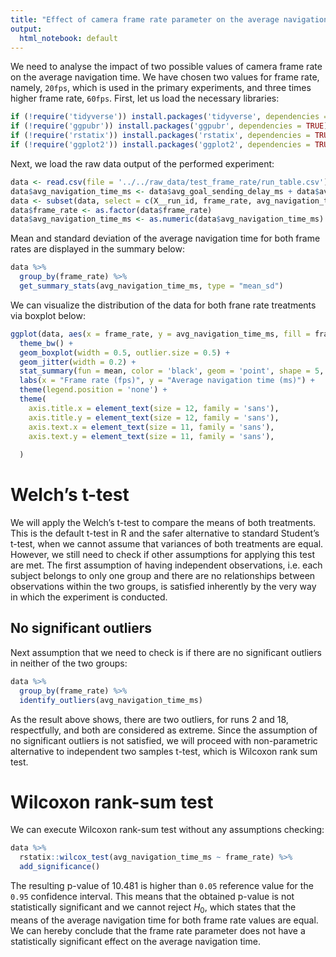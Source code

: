 ```yaml
---
title: "Effect of camera frame rate parameter on the average navigation time"
output:
  html_notebook: default
---
```


We need to analyse the impact of two possible values of camera frame rate on the average navigation time. We have chosen two values for frame rate, namely, `20fps`, which is used in the primary experiments, and three times higher frame rate, `60fps`. First, let us load the necessary libraries:
```r
if (!require('tidyverse')) install.packages('tidyverse', dependencies = TRUE); library('tidyverse')
if (!require('ggpubr')) install.packages('ggpubr', dependencies = TRUE); library('ggpubr')
if (!require('rstatix')) install.packages('rstatix', dependencies = TRUE); library('rstatix')
if (!require('ggplot2')) install.packages('ggplot2', dependencies = TRUE); library('ggplot2')
```

Next, we load the raw data output of the performed experiment:
```r
data <- read.csv(file = '../../raw_data/test_frame_rate/run_table.csv')
data$avg_navigation_time_ms <- data$avg_goal_sending_delay_ms + data$avg_goal_processing_s*1000 + data$avg_nav_result_delay_ms
data <- subset(data, select = c(X__run_id, frame_rate, avg_navigation_time_ms))
data$frame_rate <- as.factor(data$frame_rate)
data$avg_navigation_time_ms <- as.numeric(data$avg_navigation_time_ms)
```

Mean and standard deviation of the average navigation time for both frame rates are displayed in the summary below:
```r
data %>%
  group_by(frame_rate) %>%
  get_summary_stats(avg_navigation_time_ms, type = "mean_sd")
```

We can visualize the distribution of the data for both frane rate treatments via boxplot below:
```r
ggplot(data, aes(x = frame_rate, y = avg_navigation_time_ms, fill = frame_rate)) +
  theme_bw() + 
  geom_boxplot(width = 0.5, outlier.size = 0.5) + 
  geom_jitter(width = 0.2) +
  stat_summary(fun = mean, color = 'black', geom = 'point', shape = 5, size = 1.5) +
  labs(x = "Frame rate (fps)", y = "Average navigation time (ms)") +
  theme(legend.position = 'none') +
  theme(
    axis.title.x = element_text(size = 12, family = 'sans'),
    axis.title.y = element_text(size = 12, family = 'sans'),
    axis.text.x = element_text(size = 11, family = 'sans'),
    axis.text.y = element_text(size = 11, family = 'sans'),
    
  )
```

# Welch's t-test

We will apply the Welch's t-test to compare the means of both treatments. This is the default t-test in R and the safer alternative to standard Student's t-test, when we cannot assume that variances of both treatments are equal. However, we still need to check if other assumptions for applying this test are met. The first assumption of having independent observations, i.e. each subject belongs to only one group and there are no relationships between observations within the two groups, is satisfied inherently by the very way in which the experiment is conducted.

## No significant outliers

Next assumption that we need to check is if there are no significant outliers in neither of the two groups:
```r
data %>% 
  group_by(frame_rate) %>%
  identify_outliers(avg_navigation_time_ms)
```

As the result above shows, there are two outliers, for runs 2 and 18, respectfully, and both are considered as extreme. Since the assumption of no significant outliers is not satisfied, we will proceed with non-parametric alternative to independent two samples t-test, which is Wilcoxon rank sum test.

# Wilcoxon rank-sum test

We can execute Wilcoxon rank-sum test without any assumptions checking:

```r
data %>%
  rstatix::wilcox_test(avg_navigation_time_ms ~ frame_rate) %>%
  add_significance()
```
The resulting p-value of $10.481$ is higher than `0.05` reference value for the `0.95` confidence interval. This means that the obtained p-value is not statistically significant and we cannot reject $H_0$, which states that the means of the average navigation time for both frame rate values are equal. We can hereby conclude that the frame rate parameter does not have a statistically significant effect on the average navigation time.
